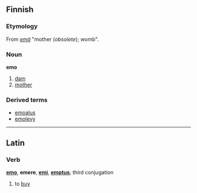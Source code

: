 ==Finnish==

===Etymology===
From ''[[emä]]'' "mother (''obsolete''); womb".

===Noun===
'''emo'''

# [[dam]]
# [[mother]]

===Derived terms===
*[[emoalus]]
*[[emolevy]]

----
==Latin==
===Verb===
'''[[emo]]''', '''emere''', '''[[emi]]''', '''[[emptus]]'''; third conjugation

# to [[buy]]